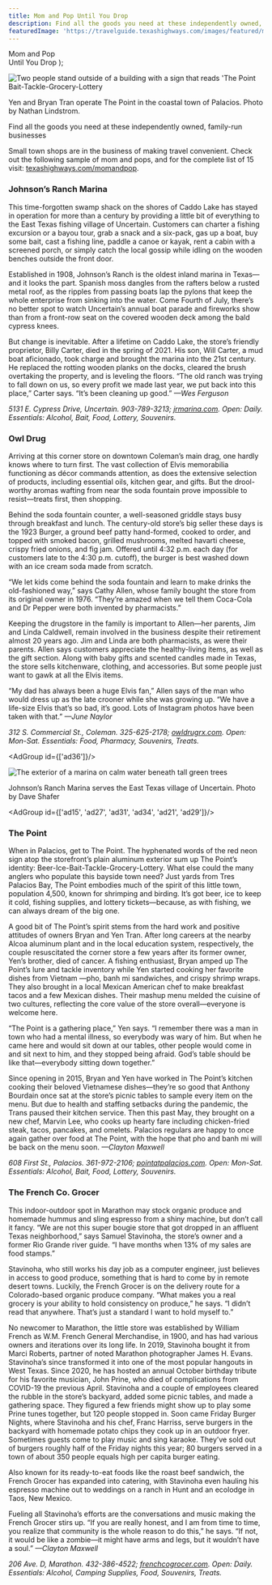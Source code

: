 ```yaml
---
title: Mom and Pop Until You Drop
description: Find all the goods you need at these independently owned, family-run businesses
featuredImage: 'https://travelguide.texashighways.com/images/featured/mom-and-pop.jpg'
---
```


  <span>
    Mom and Pop <br />Until You Drop
  </span>
);

<Row>

<Column colSm={12} colMd={4} colLg={8}>

![Two people stand outside of a building with a sign that reads 'The Point Bait-Tackle-Grocery-Lottery](images/mompop-the-point.jpg)
<Caption>Yen and Bryan Tran operate The Point in the coastal town of Palacios. Photo by Nathan Lindstrom.</Caption>

<PageDescription>

Find all the goods you need at these independently owned, family-run businesses

</PageDescription>

Small town shops are in the business of making travel convenient. Check out the following sample of mom and pops, and for the complete list of 15 visit: [texashighways.com/momandpop](https://texashighways.com/momandpop).

### Johnson’s Ranch Marina

This time-forgotten swamp shack on the shores of Caddo Lake has stayed in operation for more than a century by providing a little bit of everything to the East Texas fishing village of Uncertain. Customers can charter a fishing excursion or a bayou tour, grab a snack and a six-pack, gas up a boat, buy some bait, cast a fishing line, paddle a canoe or kayak, rent a cabin with a screened porch, or simply catch the local gossip while idling on the wooden benches outside the front door.

Established in 1908, Johnson’s Ranch is the oldest inland marina in Texas—and it looks the part. Spanish moss dangles from the rafters below a rusted metal roof, as the ripples from passing boats lap the pylons that keep the whole enterprise from sinking into the water. Come Fourth of July, there’s no better spot to watch Uncertain’s annual boat parade and fireworks show than from a front-row seat on the covered wooden deck among the bald cypress knees.

But change is inevitable. After a lifetime on Caddo Lake, the store’s friendly proprietor, Billy Carter, died in the spring of 2021. His son, Will Carter, a mud boat aficionado, took charge and brought the marina into the 21st century. He replaced the rotting wooden planks on the docks, cleared the brush overtaking the property, and is leveling the floors. “The old ranch was trying to fall down on us, so every profit we made last year, we put back into this place,” Carter says. “It’s been cleaning up good.” _—Wes Ferguson_

_5131 E. Cypress Drive, Uncertain. 
903-789-3213; [jrmarina.com](http://jrmarina.com). Open: Daily. Essentials: Alcohol, Bait, Food, 
Lottery, Souvenirs._

### Owl Drug
Arriving at this corner store on downtown Coleman’s main drag, one hardly knows where to turn first. The vast collection of Elvis memorabilia functioning as décor commands attention, as does the extensive selection of products, including essential oils, kitchen gear, and gifts. But the drool-worthy aromas wafting from near the soda fountain prove impossible to resist—treats first, then shopping.

Behind the soda fountain counter, a well-seasoned griddle stays busy through breakfast and lunch. The century-old store’s big seller these days is the 1923 Burger, a ground beef patty hand-formed, cooked to order, and topped with smoked bacon, grilled mushrooms, melted havarti cheese, crispy fried onions, and fig jam. Offered until 4:32 p.m. each day (for customers late to the 4:30 p.m. cutoff), the burger is best washed down with an ice cream soda made from scratch.

“We let kids come behind the soda fountain and learn to make drinks the old-fashioned way,” says Cathy Allen, whose family bought the store from its original owner in 1976. “They’re amazed when we tell them Coca-Cola and Dr Pepper were both invented by pharmacists.”

Keeping the drugstore in the family is important to Allen—her parents, Jim and Linda Caldwell, remain involved in the business despite their retirement almost 20 years ago. Jim and Linda are both pharmacists, as were their parents. Allen says customers appreciate the healthy-living items, as well as the gift section. Along with baby gifts and scented candles made in Texas, the store sells kitchenware, clothing, and accessories. But some people just want to gawk at all the Elvis items.

“My dad has always been a huge Elvis fan,” Allen says of the man who would dress up as the late crooner while she was growing up. “We have a life-size Elvis that’s so bad, it’s good. Lots of Instagram photos have been taken with that.” 
_—June Naylor_

_312 S. Commercial St., Coleman. 
325-625-2178; [owldrugrx.com](http://owldrugrx.com). Open: Mon-Sat. Essentials: Food, Pharmacy, Souvenirs, Treats._


</Column>

<Column colSm={6} colMd={4} colLg={4}>

<AdGroup id={['ad36']}/>

</Column>

</Row>

![The exterior of a marina on calm water beneath tall green trees](images/travelguide-johnson-ranch-marina.jpg)
<Caption>Johnson’s Ranch Marina serves the East Texas village of Uncertain. Photo by Dave Shafer</Caption>

<AdGroup id={['ad15', 'ad27', 'ad31', 'ad34', 'ad21', 'ad29']}/>

<Row>

<Column colSm={12} colMd={4} colLg={8}>

### The Point

When in Palacios, get to The Point. The hyphenated words of the red neon sign atop the storefront’s plain aluminum exterior sum up The Point’s identity: Beer-Ice-Bait-Tackle-Grocery-Lottery. What else could the many anglers who populate this bayside town need? Just yards from Tres Palacios Bay, The Point embodies much of the spirit of this little town, population 4,500, known for shrimping and birding. It’s got beer, ice to keep it cold, fishing supplies, and lottery tickets—because, as with fishing, we can always dream of the big one.

A good bit of The Point’s spirit stems from the hard work and positive attitudes of owners Bryan and Yen Tran. After long careers at the nearby Alcoa aluminum plant and in the local education system, respectively, the couple resuscitated the corner store a few years after its former owner, Yen’s brother, died of cancer. A fishing enthusiast, Bryan amped up The Point’s lure and tackle inventory while Yen started cooking her favorite dishes from Vietnam
—pho, banh mi sandwiches, and crispy shrimp wraps. They also brought in a local Mexican American chef to make breakfast tacos and a few Mexican dishes. Their mashup menu melded the cuisine of two cultures, reflecting the core value of the store overall—everyone is welcome here.

“The Point is a gathering place,” Yen says. “I remember there was a man in town who had a mental illness, so everybody was wary of him. But when he came here and would sit down at our tables, other people would come in and sit next to him, and they stopped being afraid. God’s table should be like that—everybody sitting down together.”

Since opening in 2015, Bryan and Yen have worked in The Point’s kitchen cooking their beloved Vietnamese dishes—they’re so good that Anthony Bourdain once sat at the store’s picnic tables to sample every item on the menu. But due to health and staffing setbacks during the pandemic, the Trans paused their kitchen service. Then this past May, they brought on a new chef, Marvin Lee, who cooks up hearty fare including chicken-fried steak, tacos, pancakes, and omelets. Palacios regulars are happy to once again gather over food at The Point, with the hope that pho and banh mi will be back on the menu soon. _—Clayton Maxwell_

_608 First St., Palacios. 361-972-2106; [pointatpalacios.com](http://pointatpalacios.com). Open: Mon-Sat. Essentials: Alcohol, Bait, Food, Lottery, Souvenirs._


### The French Co. Grocer

This indoor-outdoor spot in Marathon may stock organic produce and homemade hummus and sling espresso from a shiny machine, but don’t call it fancy. “We are not this super bougie store that got dropped in an affluent Texas neighborhood,” says Samuel Stavinoha, the store’s owner and a former Rio Grande river guide. “I have months when 13% of my sales are food stamps.”

Stavinoha, who still works his day job as a computer engineer, just believes in access to good produce, something that is hard to come by in remote desert towns. Luckily, the French Grocer is on the delivery route for a Colorado-based organic produce company. “What makes you a real grocery is your ability to hold consistency on produce,” he says. “I didn’t read that anywhere. That’s just a standard I want to hold myself to.”

No newcomer to Marathon, the little store was established by William French as W.M. French General Merchandise, in 1900, and has had various owners and iterations over its long life. In 2019, Stavinoha bought it from Marci Roberts, partner of noted Marathon photographer James H. Evans. Stavinoha’s since transformed it into one of the most popular hangouts in West Texas. Since 2020, he has hosted an annual October birthday tribute for his favorite musician, John Prine, who died of complications from COVID-19 the previous April. Stavinoha and a couple of employees cleared the rubble in the store’s backyard, added some picnic tables, and made a gathering space. They figured a few friends might show up to play some Prine tunes together, but 120 people stopped in. Soon came Friday Burger Nights, where Stavinoha and his chef, Franc Harriss, serve burgers in the backyard with homemade potato chips they cook up in an outdoor fryer. Sometimes guests come to play music and sing karaoke. They’ve sold out of burgers roughly half of the Friday nights this year; 80 burgers served in a town of about 350 people equals high per capita burger eating.

Also known for its ready-to-eat foods like the roast beef sandwich, the French Grocer has expanded into catering, with Stavinoha even hauling his espresso machine out to weddings on a ranch in Hunt and an ecolodge in Taos, New Mexico.

Fueling all Stavinoha’s efforts are the conversations and music making the French Grocer stirs up. “If you are really honest, and I am from time to time, you realize that community is the whole reason to do this,” he says. “If not, it would be like a zombie—it might have arms and legs, but it wouldn’t have a soul.” 
_—Clayton Maxwell_

_206 Ave. D, Marathon. 432-386-4522; [frenchcogrocer.com](http://frenchcogrocer.com). Open: Daily. 
Essentials: Alcohol, Camping Supplies, Food, Souvenirs, Treats._

</Column>

</Row>
